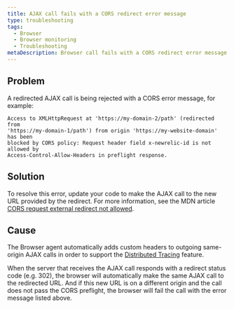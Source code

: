 ```yaml
---
title: AJAX call fails with a CORS redirect error message
type: troubleshooting
tags:
  - Browser
  - Browser monitoring
  - Troubleshooting
metaDescription: Browser call fails with a CORS redirect error message
---
```


## Problem

A redirected AJAX call is being rejected with a CORS error message, for example:

```
Access to XMLHttpRequest at 'https://my-domain-2/path' (redirected from 
'https://my-domain-1/path') from origin 'https://my-website-domain' has been
blocked by CORS policy: Request header field x-newrelic-id is not allowed by 
Access-Control-Allow-Headers in preflight response.
```

## Solution

To resolve this error, update your code to make the AJAX call to the new URL provided by the redirect. For more information, see the MDN article [CORS request external redirect not allowed](https://developer.mozilla.org/en-US/docs/Web/HTTP/CORS/Errors/CORSExternalRedirectNotAllowed).

## Cause

The Browser agent automatically adds custom headers to outgoing same-origin AJAX calls in order to support the [Distributed Tracing](https://docs.newrelic.com/docs/browser/new-relic-browser/browser-pro-features/browser-data-distributed-tracing) feature.

When the server that receives the AJAX call responds with a redirect status code (e.g. 302), the browser will automatically make the same AJAX call to the redirected URL. And if this new URL is on a different origin and the call does not pass the CORS preflight, the browser will fail the call with the error message listed above.
